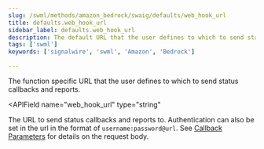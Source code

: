 ```yaml
---
slug: /swml/methods/amazon_bedrock/swaig/defaults/web_hook_url
title: defaults.web_hook_url
sidebar_label: defaults.web_hook_url
description: The default URL that the user defines to which to send status callbacks and reports.
tags: ['swml']
keywords: ['signalwire', 'swml', 'Amazon', 'Bedrock']

---
```


The function specific URL that the user defines to which to send status callbacks and reports.

<APIField
  name="web_hook_url"
  type="string"
>
  The URL to send status callbacks and reports to. Authentication can also be set in the url in the format of `username:password@url`. See [Callback Parameters](#callback-request-for-web_hook_url) for details on the request body.
</APIField>

<WebHookUrl />







